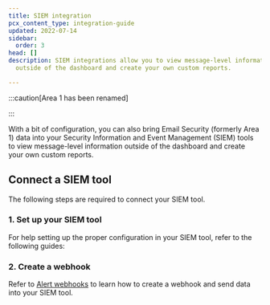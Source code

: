 ```yaml
---
title: SIEM integration
pcx_content_type: integration-guide
updated: 2022-07-14
sidebar:
  order: 3
head: []
description: SIEM integrations allow you to view message-level information
  outside of the dashboard and create your own custom reports.

---
```



:::caution[Area 1 has been renamed]


<Render file="rename-area1-to-ces" />


:::

With a bit of configuration, you can also bring Email Security (formerly Area 1) data into your <GlossaryTooltip term="SIEM">Security Information and Event Management (SIEM)</GlossaryTooltip> tools to view message-level information outside of the dashboard and create your own custom reports.

## Connect a SIEM tool

The following steps are required to connect your SIEM tool.

### 1. Set up your SIEM tool

For help setting up the proper configuration in your SIEM tool, refer to the following guides:

<DirectoryListing />

### 2. Create a webhook

Refer to [Alert webhooks](/email-security/email-configuration/domains-and-routing/alert-webhooks/) to learn how to create a webhook and send data into your SIEM tool.
